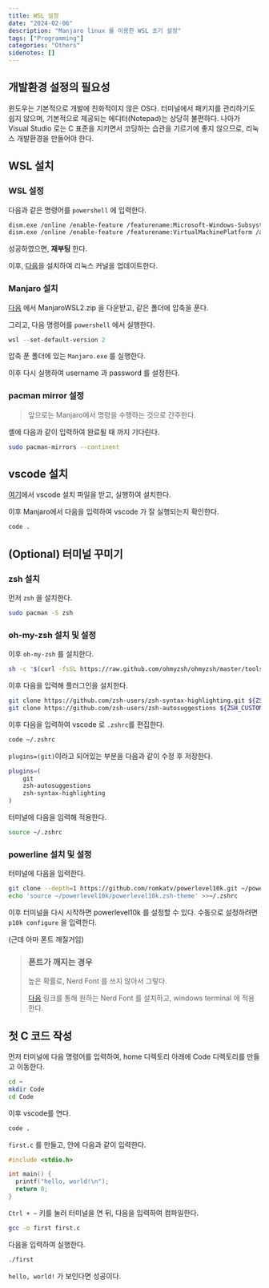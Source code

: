 ```yaml
---
title: WSL 설정
date: "2024-02-06"
description: "Manjaro linux 를 이용한 WSL 초기 설정"
tags: ["Programming"]
categories: "Others"
sidenotes: []
---
```


## 개발환경 설정의 필요성

윈도우는 기본적으로 개발에 친화적이지 않은 OS다. 터미널에서 패키지를 관리하기도 쉽지 않으며, 기본적으로 제공되는 에디터(Notepad)는 상당히 불편하다. 나아가 Visual Studio 로는 C 표준을 지키면서 코딩하는 습관을 기르기에 좋지 않으므로, 리눅스 개발환경을 만들어야 한다.

## WSL 설치

### WSL 설정

다음과 같은 명령어를 `powershell` 에 입력한다.

```bash
dism.exe /online /enable-feature /featurename:Microsoft-Windows-Subsystem-Linux /all /norestart
dism.exe /online /enable-feature /featurename:VirtualMachinePlatform /all /norestart
```

성공하였으면, **재부팅** 한다.

이후, [다음](https://wslstorestorage.blob.core.windows.net/wslblob/wsl_update_x64.msi)을 설치하여 리눅스 커널을 업데이트한다.

### Manjaro 설치

[다음](https://github.com/sileshn/ManjaroWSL2/releases/latest) 에서 ManjaroWSL2.zip 을 다운받고, 같은 폴더에 압축을 푼다.

그리고, 다음 명령어를 `powershell` 에서 실행한다.

```powershell
wsl --set-default-version 2
```

압축 푼 폴더에 있는 `Manjaro.exe` 를 실행한다.

이후 다시 실행하여 username 과 password 를 설정한다.

### pacman mirror 설정

> 앞으로는 Manjaro에서 명령을 수행하는 것으로 간주한다.

셸에 다음과 같이 입력하여 완료될 때 까지 기다린다.

```bash
sudo pacman-mirrors --continent
```

## vscode 설치

[여기](https://code.visualstudio.com/sha/download?build=stable&os=win32-x64-user)에서 vscode 설치 파일을 받고, 실행하여 설치한다.

이후 Manjaro에서 다음을 입력하여 vscode 가 잘 실행되는지 확인한다.

```bash
code .
```

## (Optional) 터미널 꾸미기

### zsh 설치

먼저 `zsh` 을 설치한다.

```bash
sudo pacman -S zsh
```

### oh-my-zsh 설치 및 설정

이후 `oh-my-zsh` 를 설치한다.

```bash
sh -c "$(curl -fsSL https://raw.github.com/ohmyzsh/ohmyzsh/master/tools/install.sh)"
```

이후 다음을 입력해 플러그인을 설치한다.

```bash
git clone https://github.com/zsh-users/zsh-syntax-highlighting.git ${ZSH_CUSTOM:-~/.oh-my-zsh/custom}/plugins/zsh-syntax-highlighting
git clone https://github.com/zsh-users/zsh-autosuggestions ${ZSH_CUSTOM:-~/.oh-my-zsh/custom}/plugins/zsh-autosuggestions
```

이후 다음을 입력하여 vscode 로 `.zshrc`를 편집한다.

```bash
code ~/.zshrc
```

`plugins=(git)`이라고 되어있는 부분을 다음과 같이 수정 후 저장한다.

```bash
plugins=(
    git
    zsh-autosuggestions
    zsh-syntax-highlighting
)
```

터미널에 다음을 입력해 적용한다.

```bash
source ~/.zshrc
```

### powerline 설치 및 설정

터미널에 다음을 입력한다.

```bash
git clone --depth=1 https://github.com/romkatv/powerlevel10k.git ~/powerlevel10k
echo 'source ~/powerlevel10k/powerlevel10k.zsh-theme' >>~/.zshrc
```

이후 터미널을 다시 시작하면 powerlevel10k 를 설정할 수 있다. 수동으로 설정하려면 `p10k configure` 을 입력한다.

(근데 아마 폰트 깨질거임)

> ### **폰트가 깨지는 경우**
>
> 높은 확률로, Nerd Font 를 쓰지 않아서 그렇다.
>
> [다음](https://www.nerdfonts.com/font-downloads) 링크를 통해 원하는 Nerd Font 를 설치하고, windows terminal 에 적용한다.

## 첫 C 코드 작성

먼저 터미널에 다음 명령어를 입력하여, home 디렉토리 아래에 Code 디렉토리를 만들고 이동한다.

```bash
cd ~
mkdir Code
cd Code
```

이후 vscode를 연다.

```bash
code .
```

`first.c` 를 만들고, 안에 다음과 같이 입력한다.

```c
#include <stdio.h>

int main() {
  printf("hello, world!\n");
  return 0;
}
```

`Ctrl + ~` 키를 눌러 터미널을 연 뒤, 다음을 입력하여 컴파일한다.

```bash
gcc -o first first.c
```

다음을 입력하여 실행한다.

```bash
./first
```

`hello, world!` 가 보인다면 성공이다.
